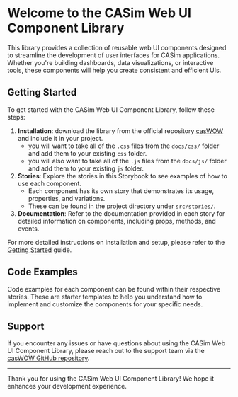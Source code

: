 
<Meta title="Introduction" />

# Welcome to the CASim Web UI Component Library

This library provides a collection of reusable web UI components designed to streamline the development of user interfaces for CASim applications. Whether you're building dashboards, data visualizations, or interactive tools, these components will help you create consistent and efficient UIs.

## Getting Started

To get started with the CASim Web UI Component Library, follow these steps:

1. **Installation**: download the library from the official repository [casWOW](https://github.com/ComponentAssemblySystems/casWOW) and include it in your project.
    - you will want to take all of the `.css` files from the `docs/css/` folder and add them to your existing `css` folder.
    - you will also want to take all of the `.js` files from the `docs/js/` folder and add them to your existing `js` folder.
2. **Stories**: Explore the stories in this Storybook to see examples of how to use each component.
    - Each component has its own story that demonstrates its usage, properties, and variations.
    - These can be found in the project directory under `src/stories/`.
3. **Documentation**: Refer to the documentation provided in each story for detailed information on components, including props, methods, and events.

For more detailed instructions on installation and setup, please refer to the [Getting Started](/docs/getting-started--documentation) guide.

## Code Examples

Code examples for each component can be found within their respective stories. These are starter templates to help you understand how to implement and customize the components for your specific needs.

## Support

If you encounter any issues or have questions about using the CASim Web UI Component Library, please reach out to the support team via the [casWOW GitHub repository](https://github.com/ComponentAssemblySystems/casWOW/issues/new).

---

Thank you for using the CASim Web UI Component Library! We hope it enhances your development experience.
